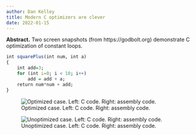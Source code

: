 ```yaml
---
author: Dan Kelley
title: Modern C optimizers are clever
date: 2022-01-15
---
```


**Abstract.** Two screen snapshots (from https://godbolt.org) demonstrate C
optimization of constant loops.

```r
int squarePlus(int num, int a)
{
    int add=3;
    for (int i=0; i < 10; i++)
        add = add + a;
    return num*num + add;
}
```

![Optimized case.  Left: C code.  Right: assembly code.](optimized.png)

![Unoptimized case.  Left: C code.  Right: assembly code.](unoptimized.png)


